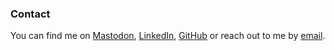 ### Contact

You can find me on [Mastodon](https://julialang.social/@patalt){rel="me"}, [LinkedIn](https://www.linkedin.com/in/patrick-altmeyer-a2a25494/), [GitHub](https://github.com/pat-alt) or reach out to me by [email](mailto:p.altmeyer@tudelft.nl).